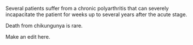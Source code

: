 Several patients suffer from a chronic polyarthritis that can severely incapacitate the patient for weeks up to several years after the acute stage. 

Death from chikungunya is rare.

Make an edit here.
